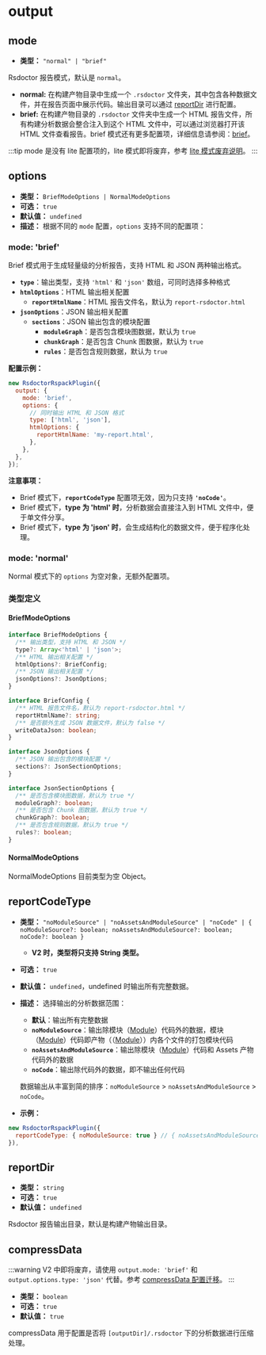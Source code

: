 
# output

## mode

<Badge text="V1.2.4 新增" type="tip" />

- **类型：** `"normal" | "brief"`

Rsdoctor 报告模式，默认是 `normal`。

- **normal:** 在构建产物目录中生成一个 `.rsdoctor` 文件夹，其中包含各种数据文件，并在报告页面中展示代码。输出目录可以通过 [reportDir](#reportdir) 进行配置。
- **brief:** 在构建产物目录的 `.rsdoctor` 文件夹中生成一个 HTML 报告文件，所有构建分析数据会整合注入到这个 HTML 文件中，可以通过浏览器打开该 HTML 文件查看报告。brief 模式还有更多配置项，详细信息请参阅：[brief](#brief)。

:::tip
mode 是没有 lite 配置项的，lite 模式即将废弃，参考 [lite 模式废弃说明](./options-v2.mdx#lite-模式废弃说明)。
:::

## options

<Badge text="V1.2.4 新增" type="tip" />

- **类型：** `BriefModeOptions | NormalModeOptions`
- **可选：** `true`
- **默认值：** `undefined`
- **描述：**
  根据不同的 `mode` 配置，`options` 支持不同的配置项：

### mode: 'brief'

Brief 模式用于生成轻量级的分析报告，支持 HTML 和 JSON 两种输出格式。

- **`type`**：输出类型，支持 `'html'` 和 `'json'` 数组，可同时选择多种格式
- **`htmlOptions`**：HTML 输出相关配置
  - **`reportHtmlName`**：HTML 报告文件名，默认为 `report-rsdoctor.html`
- **`jsonOptions`**：JSON 输出相关配置
  - **`sections`**：JSON 输出包含的模块配置
    - **`moduleGraph`**：是否包含模块图数据，默认为 `true`
    - **`chunkGraph`**：是否包含 Chunk 图数据，默认为 `true`
    - **`rules`**：是否包含规则数据，默认为 `true`

**配置示例：**

```js
new RsdoctorRspackPlugin({
  output: {
    mode: 'brief',
    options: {
      // 同时输出 HTML 和 JSON 格式
      type: ['html', 'json'],
      htmlOptions: {
        reportHtmlName: 'my-report.html',
      },
    },
  },
});
```

**注意事项：**

- Brief 模式下，**`reportCodeType`** 配置项无效，因为只支持 **`'noCode'`**。
- Brief 模式下，**type 为 'html' 时**，分析数据会直接注入到 HTML 文件中，便于单文件分享。
- Brief 模式下，**type 为 'json' 时**，会生成结构化的数据文件，便于程序化处理。

### mode: 'normal'

Normal 模式下的 `options` 为空对象，无额外配置项。

### 类型定义

#### BriefModeOptions

```ts
interface BriefModeOptions {
  /** 输出类型，支持 HTML 和 JSON */
  type?: Array<'html' | 'json'>;
  /** HTML 输出相关配置 */
  htmlOptions?: BriefConfig;
  /** JSON 输出相关配置 */
  jsonOptions?: JsonOptions;
}

interface BriefConfig {
  /** HTML 报告文件名，默认为 report-rsdoctor.html */
  reportHtmlName?: string;
  /** 是否额外生成 JSON 数据文件，默认为 false */
  writeDataJson: boolean;
}

interface JsonOptions {
  /** JSON 输出包含的模块配置 */
  sections?: JsonSectionOptions;
}

interface JsonSectionOptions {
  /** 是否包含模块图数据，默认为 true */
  moduleGraph?: boolean;
  /** 是否包含 Chunk 图数据，默认为 true */
  chunkGraph?: boolean;
  /** 是否包含规则数据，默认为 true */
  rules?: boolean;
}
```

#### NormalModeOptions

NormalModeOptions 目前类型为空 Object。

## reportCodeType

- **类型：** `"noModuleSource" | "noAssetsAndModuleSource" | "noCode" | { noModuleSource?: boolean; noAssetsAndModuleSource?: boolean; noCode?: boolean }`
  - **V2 时，类型将只支持 String 类型。**
- **可选：** `true`
- **默认值：** `undefined`，undefined 时输出所有完整数据。
- **描述：**
  选择输出的分析数据范围：
  - **默认**：输出所有完整数据
  - **`noModuleSource`**：输出除模块（[Module](https://rspack.rs/config/module#module)）代码外的数据，模块（[Module](https://rspack.rs/config/module#module)）代码即产物（（[Module](https://rspack.rs/config/module#module)））内各个文件的打包模块代码
  - **`noAssetsAndModuleSource`**：输出除模块（[Module](https://rspack.rs/config/module#module)）代码和 Assets 产物代码外的数据
  - **`noCode`**：输出除代码外的数据，即不输出任何代码

  数据输出从丰富到简的排序：`noModuleSource` > `noAssetsAndModuleSource` > `noCode`。

- **示例：**

```js
new RsdoctorRspackPlugin({
  reportCodeType: { noModuleSource: true } // { noAssetsAndModuleSource: true }
}),
```

## reportDir

- **类型：** `string`
- **可选：** `true`
- **默认值：** `undefined`

Rsdoctor 报告输出目录，默认是构建产物输出目录。

## compressData

:::warning
V2 中即将废弃，请使用 `output.mode: 'brief'` 和 `output.options.type: 'json'` 代替。参考 [compressData 配置迁移](/config/options/options-v2#compressdata)。
:::

- **类型：** `boolean`
- **可选：** `true`
- **默认值：** `true`

compressData 用于配置是否将 `[outputDir]/.rsdoctor` 下的分析数据进行压缩处理。
